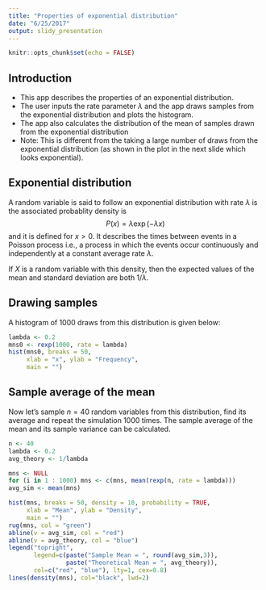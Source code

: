 ```yaml
---
title: "Properties of exponential distribution"
date: "6/25/2017"
output: slidy_presentation
---
```


```r
knitr::opts_chunk$set(echo = FALSE)
```

## Introduction

- This app describes the properties of an exponential
distribution.
- The user inputs the rate parameter $\lambda$ and the app draws samples from the exponential distribution and plots the histogram.
- The app also calculates the distribution of the mean of samples drawn from the exponential distribution
- Note: This is different from the taking a large number of draws from the exponential distribution (as shown in the plot in the next slide which looks exponential).


## Exponential distribution

A random variable is said to follow an exponential distribution with rate $\lambda$ is the associated probablity density is 
$$P(x) = \lambda \exp(-\lambda x)$$
and it is defined for $x>0$. It describes the times between events in a Poisson process i.e., a process in which the events occur continuously and independently at a constant average rate $\lambda$.

If $X$ is a random variable with this density, then the expected values of the mean and standard deviation are both
$1/\lambda$.


## Drawing samples

A histogram of 1000 draws from this distribution is given below:

```r
lambda <- 0.2
mns0 <- rexp(1000, rate = lambda)
hist(mns0, breaks = 50,
     xlab = "x", ylab = "Frequency",
     main = "")
```


## Sample average of the mean
Now let's sample $n = 40$ random variables from this distribution, 
find its average and repeat the simulation 1000 times. The sample average of the mean and its sample variance can be calculated. 

```r
n <- 40
lambda <- 0.2
avg_theory <- 1/lambda

mns <- NULL
for (i in 1 : 1000) mns <- c(mns, mean(rexp(n, rate = lambda)))
avg_sim <- mean(mns)

hist(mns, breaks = 50, density = 10, probability = TRUE,
     xlab = "Mean", ylab = "Density", 
     main = "")
rug(mns, col = "green")
abline(v = avg_sim, col = "red")
abline(v = avg_theory, col = "blue")
legend("topright", 
       legend=c(paste("Sample Mean = ", round(avg_sim,3)),
                paste("Theoretical Mean = ", avg_theory)),
       col=c("red", "blue"), lty=1, cex=0.8)
lines(density(mns), col="black", lwd=2)
```


